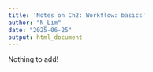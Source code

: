 ```yaml
---
title: 'Notes on Ch2: Workflow: basics'
author: "N_Lim"
date: "2025-06-25"
output: html_document
---
```


Nothing to add!